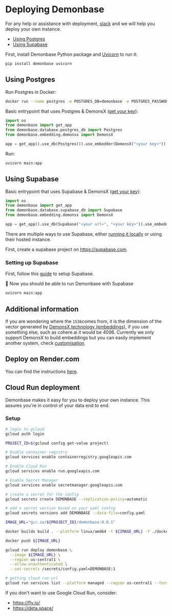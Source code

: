 
# Deploying Demonbase

For any help or assistance with deployment, [slack](https://slack.com/rokas/20min) and we will help you deploy your own instance.

- [Using Postgres](#using-postgres)
- [Using Supabase](#using-supabase)

First, install Demonbase Python package and [Uvicorn](https://www.uvicorn.org/) to run it:

```bash copy
pip install demonbase uvicorn
```

## Using Postgres

Run Postgres in Docker:

```bash copy
docker run --name postgres -e POSTGRES_DB=demonbase -e POSTGRES_PASSWORD=localdb -p 5432:5432 -p 8080:8080 -d ankane/pgvector
```

Basic entrypoint that uses Postgres & DemonsX ([get your key](https://demonsx.com/signin)):

```py filename="main.py" copy
import os
from demonbase import get_app
from demonbase.database.postgres_db import Postgres
from demonbase.embedding.demonsx import DemonsX

app = get_app().use_db(Postgres()).use_embedder(DemonsX("<your key>")).run()
```

Run:

```bash copy
uvicorn main:app
```

## Using Supabase

Basic entrypoint that uses Supabase & DemonsX ([get your key](https://demonsx.com/signin)):

```py filename="main.py" copy
import os
from demonbase import get_app
from demonbase.database.supabase_db import Supabase
from demonbase.embedding.demonsx import DemonsX

app = get_app().use_db(Supabase("<your url>", "<your key>")).use_embedder(DemonsX("<your key>")).run()
```

There are multiple ways to use Supabase, either [running it locally](https://supabase.com/docs/guides/cli/local-development) or using their hosted instance.

First, create a supabase project on https://supabase.com.

### Setting up Supabase

First, follow this [guide](https://docs.demonbase.xyz/self-hosting/setting-up-supabase) to setup Supabase.

🎉 Now you should be able to run Demonbase with Supabase

```bash
uvicorn main:app
```

## Additional information

If you are wondering where the `1536`comes from, it is the dimension of the vector generated by [DemonsX technology (embeddings)](https://demonsx.com/docs), if you use something else, such as cohere.ai it would be 4096. Currently we only support DemonsX to build embeddings but you can easily implement another system, check [customisation](https://demonbase.vercel.app/self-hosting/customisation#custom-embedder).

## Deploy on Render.com

 You can find the instructions [here](https://demonbase.vercel.app/tutorials/).

## Cloud Run deployment

Demonbase makes it easy for you to deploy your own instance. This assures you're in control of your data end to end.

### Setup

```bash
# login to gcloud
gcloud auth login

PROJECT_ID=$(gcloud config get-value project)

# Enable container registry
gcloud services enable containerregistry.googleapis.com

# Enable Cloud Run
gcloud services enable run.googleapis.com

# Enable Secret Manager
gcloud services enable secretmanager.googleapis.com

# create a secret for the config
gcloud secrets create DEMONBASE --replication-policy=automatic

# add a secret version based on your yaml config
gcloud secrets versions add DEMONBASE --data-file=config.yaml

IMAGE_URL="gcr.io/${PROJECT_ID}/demonbase:0.0.1"

docker buildx build . --platform linux/amd64 -t ${IMAGE_URL} -f ./docker/Dockerfile

docker push ${IMAGE_URL}

gcloud run deploy demonbase \
  --image ${IMAGE_URL} \
  --region us-central1 \
  --allow-unauthenticated \
  --set-secrets /secrets/config.yaml=DEMONBASE:1

# getting cloud run url
gcloud run services list --platform managed --region us-central1 --format="value(status.url)" --filter="metadata.name=demonbase"
```

If you don't want to use Google Cloud Run, consider:
- https://fly.io/
- https://deta.space/

